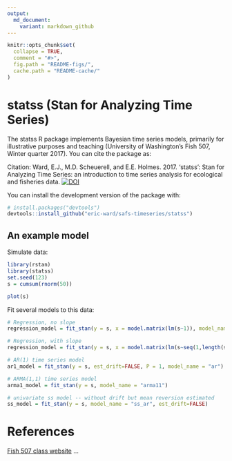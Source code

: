 ```yaml
---
output:
  md_document:
    variant: markdown_github
---
```


<!-- README.md is generated from README.Rmd. Please edit that file -->

```r
knitr::opts_chunk$set(
  collapse = TRUE,
  comment = "#>",
  fig.path = "README-figs/",
  cache.path = "README-cache/"
)
```

# statss (Stan for Analyzing Time Series)

The statss R package implements Bayesian time series models, primarily for illustrative purposes and teaching (University of Washington's Fish 507, Winter quarter 2017). You can cite the package as:

Citation: Ward, E.J., M.D. Scheuerell, and E.E. Holmes. 2017. 'statss': Stan for Analyzing Time Series: an introduction to time series analysis for ecological and fisheries data.  [![DOI](https://zenodo.org/badge/78160922.svg)](https://zenodo.org/badge/latestdoi/78160922)

You can install the development version of the package with:

```r
# install.packages("devtools")
devtools::install_github("eric-ward/safs-timeseries/statss")
```

## An example model

Simulate data:

```r
library(rstan)
library(statss)
set.seed(123)
s = cumsum(rnorm(50))
```

```r
plot(s)
```

Fit several models to this data:

```r
# Regression, no slope
regression_model = fit_stan(y = s, x = model.matrix(lm(s~1)), model_name="regression")

# Regression, with slope
regression_model = fit_stan(y = s, x = model.matrix(lm(s~seq(1,length(s)))), model_name="regression")

# AR(1) time series model
ar1_model = fit_stan(y = s, est_drift=FALSE, P = 1, model_name = "ar")

# ARMA(1,1) time series model
arma1_model = fit_stan(y = s, model_name = "arma11")

# univariate ss model -- without drift but mean reversion estimated
ss_model = fit_stan(y = s, model_name = "ss_ar", est_drift=FALSE)
```

# References

[Fish 507 class website](https://catalyst.uw.edu/workspace/fish203/35553/243766)
...
